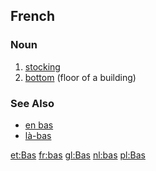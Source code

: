 ==French==

===Noun===
# [[stocking]]
# [[bottom]] (floor of a building)

===See Also===
*[[en bas]]
*[[là-bas]]

[[et:Bas]]
[[fr:bas]]
[[gl:Bas]]
[[nl:bas]]
[[pl:Bas]]